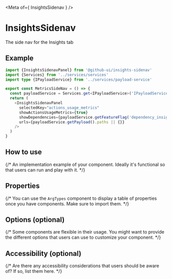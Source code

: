 
<Meta of={ InsightsSidenav } />

# InsightsSidenav

The side nav for the Insights tab

## Example

```ts
import {InsightsSidenavPanel} from '@github-ui/insights-sidenav'
import {Services} from '../services/services'
import type {IPayloadService} from '../services/payload-service'

export const MetricsSideNav = () => {
  const payloadService = Services.get<IPayloadService>('IPayloadService')
  return (
    <InsightsSidenavPanel
      selectedKey="actions_usage_metrics"
      showActionsUsageMetrics={true}
      showDependencies={payloadService.getFeatureFlag('dependency_insights_enabled')}
      urls={payloadService.getPayload().paths || {}}
    />
  )
}
```

## How to use

{/* An implementation example of your component. Ideally it's functional so that users can run and play with it. */}

## Properties

{/* You can use the `ArgTypes` component to display a table of properties once you have components. Make sure to import them. */}

<ArgTypes of={InsightsSidenavPanel} />

## Options (optional)

{/* Some components are flexible in their usage. You might want to provide the different options that users can use to customize your component. */}

## Accessibility (optional)

{/* Are there any accessibility considerations that users should be aware of? If so, list them here. */}

